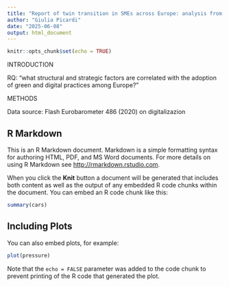```yaml
---
title: "Report of twin transition in SMEs across Europe: analysis from Eurobarometer data"
author: "Giulia Picardi"
date: "2025-06-08"
output: html_document
---
```


```r
knitr::opts_chunk$set(echo = TRUE)
```

INTRODUCTION 

RQ: "what structural and strategic factors are correlated with the adoption of green and digital practices among Europe?"



METHODS

Data source: Flash Eurobarometer 486 (2020) on digitalizazion


## R Markdown

This is an R Markdown document. Markdown is a simple formatting syntax for authoring HTML, PDF, and MS Word documents. For more details on using R Markdown see <http://rmarkdown.rstudio.com>.

When you click the **Knit** button a document will be generated that includes both content as well as the output of any embedded R code chunks within the document. You can embed an R code chunk like this:

```r
summary(cars)
```

## Including Plots

You can also embed plots, for example:

```r
plot(pressure)
```

Note that the `echo = FALSE` parameter was added to the code chunk to prevent printing of the R code that generated the plot.
